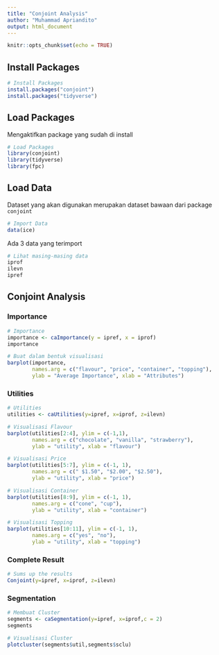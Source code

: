 ---
title: "Conjoint Analysis"
author: "Muhammad Apriandito"
output: html_document
---

```{r setup, include=FALSE}
knitr::opts_chunk$set(echo = TRUE)
```

## Install Packages

```{r}
# Install Packages
install.packages("conjoint")
install.packages("tidyverse")
```

## Load Packages

Mengaktifkan package yang sudah di install

```{r}
# Load Packages
library(conjoint)
library(tidyverse)
library(fpc)
```

## Load Data

Dataset yang akan digunakan merupakan dataset bawaan dari package `conjoint`

```{r}
# Import Data
data(ice)
```

Ada 3 data yang terimport

```{r}
# Lihat masing-masing data
iprof
ilevn
ipref
```

## Conjoint Analysis

### Importance

```{r}
# Importance
importance <- caImportance(y = ipref, x = iprof)
importance
```

```{r}
# Buat dalam bentuk visualisasi
barplot(importance, 
        names.arg = c("flavour", "price", "container", "topping"),
        ylab = "Average Importance", xlab = "Attributes")
```

### Utilities

```{r}
# Utilities
utilities <- caUtilities(y=ipref, x=iprof, z=ilevn)
```

```{r}
# Visualisasi Flavour
barplot(utilities[2:4], ylim = c(-1,1),
        names.arg = c("chocolate", "vanilla", "strawberry"),
        ylab = "utility", xlab = "flavour")
```

```{r}
# Visualisasi Price
barplot(utilities[5:7], ylim = c(-1, 1),
        names.arg = c("	$1.50", "$2.00", "$2.50"),
        ylab = "utility", xlab = "price")
```

```{r}
# Visualisasi Container
barplot(utilities[8:9], ylim = c(-1, 1),
        names.arg = c("cone", "cup"),
        ylab = "utility", xlab = "container")
```

```{r}
# Visualisasi Topping
barplot(utilities[10:11], ylim = c(-1, 1),
        names.arg = c("yes", "no"),
        ylab = "utility", xlab = "topping")
```

### Complete Result

```{r}
# Sums up the results
Conjoint(y=ipref, x=iprof, z=ilevn)
```

### Segmentation

```{r}
# Membuat Cluster
segments <- caSegmentation(y=ipref, x=iprof,c = 2)
segments
```

```{r}
# Visualisasi Cluster
plotcluster(segments$util,segments$sclu)
```
